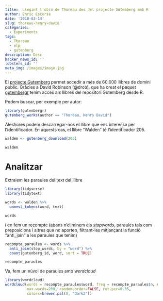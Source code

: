 ```yaml
---
title:  Llegint l'obra de Thoreau des del projecte Gutemberg amb R
author: Enric Escorsa
date: '2018-03-14'
slug: thoreau-henry-david
categories:
  - Experiments
tags:
  - Thoreau
  - nlp
  - gutenberg
description: Desc
hacker_news_id: ''
lobsters_id: ''
meta_img: /images/image.jpg
---
```


El [projecte Gutemberg](http://www.gutenberg.org/) permet accedir a més de 60.000 llibres de domini public. Gràcies a David Robinson (@drob), que ha creat el paquet [gutembergr](https://cran.r-project.org/web/packages/gutenbergr/vignettes/intro.html) tenim accés als llibres del repositori Gutemberg desde R.

Podem buscar, per exemple per autor:

```r
library(gutenbergr)
gutenberg_works(author == "Thoreau, Henry David")
```

Aleshores podem descarregar-nos el llibre que ens interessa per l'identificador. En aquests cas, el llibre "Walden" té l'identificador 205.

```r
walden <- gutenberg_download(205)

walden
```

# Analitzar

Extraiem les paraules del text del llibre

```r
library(tidyverse)
library(tidytext)

words <- walden %>%
  unnest_tokens(word, text)

words
```

i en fem un recompte (abans n'eliminem els _stopwords_, paraules tals com preposicions i altres que no aporten, filtrant-les mitjançant la funció "anti_join" a les paraules que tenim)

```r
recompte_paraules <- words %>%
  anti_join(stop_words, by = "word") %>%
  count(gutenberg_id, word, sort = TRUE)

recompte_paraules
```


Va, fem un núvol de paraules amb _wordcloud_

```r
library(wordcloud)
wordcloud(words = recompte_paraules$word, freq = recompte_paraules$n, min.freq = 1,
          max.words=200, random.order=FALSE, rot.per=0.35, 
          colors=brewer.pal(8, "Dark2"))
```

